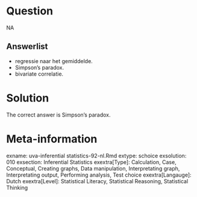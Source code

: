Question
========

NA

Answerlist
----------
* regressie naar het gemiddelde.
* Simpson's paradox.
* bivariate correlatie.

Solution
========

The correct answer is  Simpson's paradox. 

Meta-information
================
exname: uva-inferential statistics-92-nl.Rmd 
extype: schoice 
exsolution: 010 
exsection: Inferential Statistics
exextra[Type]: Calculation, Case, Conceptual, Creating graphs, Data manipulation, Interpretating graph, Interpretating output, Performing analysis, Test choice 
exextra[Langauge]: Dutch 
exextra[Level]: Statistical Literacy, Statistical Reasoning, Statistical Thinking 
